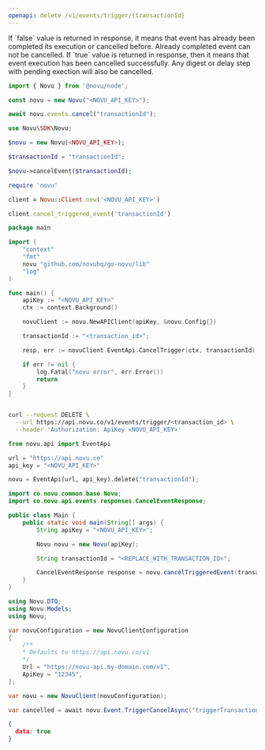 ```yaml
---
openapi: delete /v1/events/trigger/{transactionId}
---
```



<ApikeyWarning />
<Info> If `false` value is returned in response, it means that event has already been completed its execution or cancelled before. Already completed event can not be cancelled. If `true` value is returned in response, then it means that event execution has been cancelled successfully. Any digest or delay step with pending exection will also be cancelled.</Info>
<RequestExample>

```javascript Node.js
import { Novu } from '@novu/node';

const novu = new Novu("<NOVU_API_KEY>");

await novu.events.cancel("transactionId");
```

```php PHP
use Novu\SDK\Novu;

$novu = new Novu(<NOVU_API_KEY>);

$transactionId = "transactionId";

$novu->cancelEvent($transactionId);
```

```ruby Ruby
require 'novu'

client = Novu::Client.new('<NOVU_API_KEY>')

client.cancel_triggered_event('transactionId')
```

```go Go
package main

import (
	"context"
	"fmt"
	novu "github.com/novuhq/go-novu/lib"
	"log"
)

func main() {
	apiKey := "<NOVU_API_KEY>"
	ctx := context.Background()

	novuClient := novu.NewAPIClient(apiKey, &novu.Config{})

    transactionId := "<transaction_id>";

	resp, err := novuClient.EventApi.CancelTrigger(ctx, transactionId)

	if err != nil {
		log.Fatal("novu error", err.Error())
		return
	}
}
```

```bash cURL

curl --request DELETE \
  --url https://api.novu.co/v1/events/trigger/<transaction_id> \
  --header 'Authorization: ApiKey <NOVU_API_KEY>'

```

```python Python
from novu.api import EventApi

url = "https://api.novu.co"
api_key = "<NOVU_API_KEY>"

novu = EventApi(url, api_key).delete("transactionId");
```

```java Java
import co.novu.common.base.Novu;
import co.novu.api.events.responses.CancelEventResponse;

public class Main {
    public static void main(String[] args) {
        String apiKey = "<NOVU_API_KEY>";

        Novu novu = new Novu(apiKey);

        String transactionId = "<REPLACE_WITH_TRANSACTION_ID>";

        CancelEventResponse response = novu.cancelTriggeredEvent(transactionId);
    }
}
```

```csharp .NET
using Novu.DTO;
using Novu.Models;
using Novu;

var novuConfiguration = new NovuClientConfiguration
{
    /** 
    * Defaults to https://api.novu.co/v1 
    */
    Url = "https://novu-api.my-domain.com/v1", 
    ApiKey = "12345",
};

var novu = new NovuClient(novuConfiguration);

var cancelled = await novu.Event.TriggerCancelAsync("triggerTransactionId");
```

</RequestExample>

<ResponseExample>

```json Response
{ 
  data: true
}
```

</ResponseExample>
